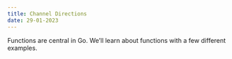 ```yaml
---
title: Channel Directions 
date: 29-01-2023
---
```


Functions are central in Go. We’ll learn about functions with a few different examples.



```go

```

```go

```


